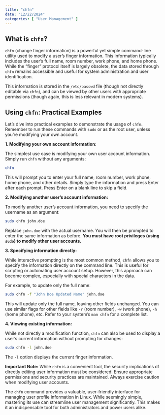 ```yaml
---
title: "chfn"
date: "12/22/2024"
categories: [ "User Management" ]
---
```

## What is `chfn`?

`chfn` (change finger information) is a powerful yet simple command-line utility used to modify a user's finger information.  This information typically includes the user's full name, room number, work phone, and home phone.  While the "finger" protocol itself is largely obsolete, the data stored through `chfn` remains accessible and useful for system administration and user identification.

This information is stored in the `/etc/passwd` file (though not directly editable via `chfn`), and can be viewed by other users with appropriate permissions (though again, this is less relevant in modern systems).

## Using `chfn`: Practical Examples

Let's dive into practical examples to demonstrate the usage of `chfn`.  Remember to run these commands with `sudo` or as the root user, unless you're modifying your own account.

**1. Modifying your own account information:**

The simplest use case is modifying your own user account information. Simply run `chfn` without any arguments:

```bash
chfn
```

This will prompt you to enter your full name, room number, work phone, home phone, and other details.  Simply type the information and press Enter after each prompt.  Press Enter on a blank line to skip a field.

**2. Modifying another user's account information:**

To modify another user's account information, you need to specify the username as an argument:

```bash
sudo chfn john.doe
```

Replace `john.doe` with the actual username.  You will then be prompted to enter the same information as before.  **You must have root privileges (using `sudo`) to modify other user accounts.**

**3. Specifying information directly:**

While interactive prompting is the most common method, `chfn` allows you to specify the information directly on the command line. This is useful for scripting or automating user account setup.  However, this approach can become complex, especially with special characters in the data.

For example, to update only the full name:

```bash
sudo chfn -f "John Doe Updated Name" john.doe
```

This will update only the full name, leaving other fields unchanged. You can use similar flags for other fields like `-r` (room number), `-w` (work phone), `-h` (home phone), etc. Refer to your system's `man chfn` for a complete list.

**4. Viewing existing information:**

While not directly a modification function, `chfn` can also be used to display a user's current information without prompting for changes:

```bash
sudo chfn -l john.doe
```

The `-l` option displays the current finger information.


**Important Note:**  While `chfn` is a convenient tool, the security implications of directly editing user information must be considered.  Ensure appropriate permissions and security practices are maintained. Always exercise caution when modifying user accounts.


The `chfn` command provides a valuable, user-friendly interface for managing user profile information in Linux. While seemingly simple, mastering its use can streamline user management significantly.  This makes it an indispensable tool for both administrators and power users alike.

